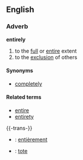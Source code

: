 ==English==
===Adverb===
'''entirely'''

#to the [[full]] or [[entire]] extent
#to the [[exclusion]] of others

====Synonyms====
*[[completely]]

====Related terms====
*[[entire]]
*[[entirety]]

{{-trans-}}

* {{fr}} : [[entièrement]]
* {{io}} : [[tote]]